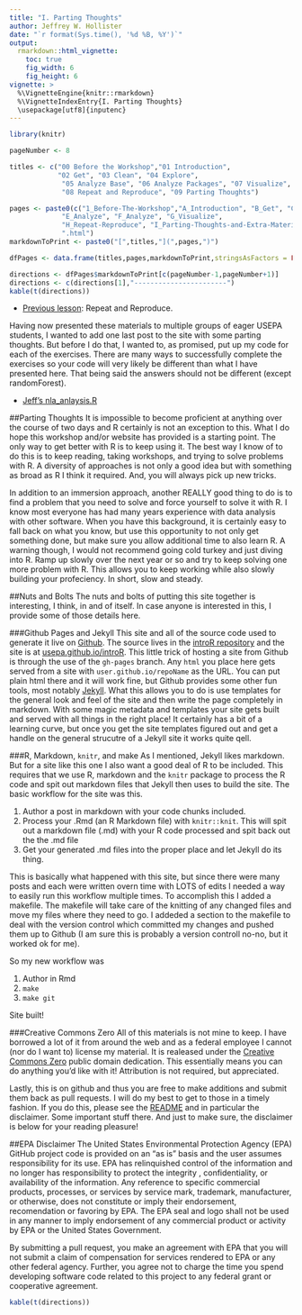 ```yaml
---
title: "I. Parting Thoughts"
author: Jeffrey W. Hollister
date: "`r format(Sys.time(), '%d %B, %Y')`"
output: 
  rmarkdown::html_vignette:
    toc: true
    fig_width: 6
    fig_height: 6
vignette: >
  %\VignetteEngine{knitr::rmarkdown}
  %\VignetteIndexEntry{I. Parting Thoughts}
  \usepackage[utf8]{inputenc}
---
```


```r

library(knitr)

pageNumber <- 8

titles <- c("00 Before the Workshop","01 Introduction", 
            "02 Get", "03 Clean", "04 Explore",
             "05 Analyze Base", "06 Analyze Packages", "07 Visualize",
             "08 Repeat and Reproduce", "09 Parting Thoughts")

pages <- paste0(c("1_Before-The-Workshop","A_Introduction", "B_Get", "C_Clean", "D_Explore",
             "E_Analyze", "F_Analyze", "G_Visualize",
             "H_Repeat-Reproduce", "I_Parting-Thoughts-and-Extra-Materials"),
             ".html")
markdownToPrint <- paste0("[",titles,"](",pages,")")

dfPages <- data.frame(titles,pages,markdownToPrint,stringsAsFactors = FALSE)

directions <- dfPages$markdownToPrint[c(pageNumber-1,pageNumber+1)]  
directions <- c(directions[1],"-----------------------")
kable(t(directions))
```

- [Previous lesson](H_Repeat-Reproduce.html): Repeat and Reproduce.

Having now presented these materials to multiple groups of eager USEPA students, I wanted to add one last post to the site with some parting thoughts.  But before I do that, I wanted to, as promised, put up my code for each of the exercises.  There are many ways to successfully complete the exercises so your code will very likely be different than what I have presented here.  That being said the answers should not be different (except randomForest).

- [Jeff's nla_anlaysis.R](/introR/exercises/nla_analysis.R)

##Parting Thoughts
It is impossible to become proficient at anything over the course of two days and R certainly is not an exception to this.  What I do hope this workshop and/or website has provided is a starting point.  The only way to get better with R is to keep using it.  The best way I know of to do this is to keep reading, taking workshops, and trying to solve problems with R.  A diversity of approaches is not only a good idea but with something as broad as R I think it required.  And, you will always pick up new tricks.  

In addition to an immersion approach, another REALLY good thing to do is to find a problem that you need to solve and force yourself to solve it with R.  I know most everyone has had many years experience with data analysis with other software.  When you have this background, it is certainly easy to fall back on what you know, but use this opportunity to not only get something done, but make sure you allow additional time to also learn R.  A warning though, I would not recommend going cold turkey and just diving into R.  Ramp up slowly over the next year or so and try to keep solving one more problem with R.  This allows you to keep working while also slowly building your profeciency.  In short, slow and steady.  


##Nuts and Bolts
The nuts and bolts of putting this site together is interesting, I think, in and of itself.  In case anyone is interested in this, I provide some of those details here.  

###Github Pages and Jekyll
This site and all of the source code used to generate it live on [Github](https://github.com).  The source lives in the [introR repository](https://github.com/usepa/introR) and the site is at [usepa.github.io/introR](http://usepa.github.io/introR).  This little trick of hosting a site from Github is through the use of the `gh-pages` branch.  Any `html` you place here gets served from a site with `user.github.io/repoName` as the URL.  You can put plain html there and it will work fine, but Github provides some other fun tools, most notably [Jekyll](http://jekyllrb.com/).  What this allows you to do is use templates for the general look and feel of the site and then write the page completely in markdown.  With some magic metadata and templates your site gets built and served with all things in the right place!  It certainly has a bit of a learning curve, but once you get the site templates figured out and get a handle on the general strucutre of a Jekyll site it works quite qell.

###R, Markdown, `knitr`, and make
As I mentioned, Jekyll likes markdown.  But for a site like this one I also want a good deal of R to be included.  This requires that we use R, markdown and the `knitr` package to process the R code and spit out markdown files that Jekyll then uses to build the site.  The basic workflow for the site was this.

1. Author a post in markdown with your code chunks included.  
1. Process your .Rmd (an R Markdown file) with `knitr::knit`.  This will spit out a markdown file (.md) with your R code processed and spit back out the the .md file
1. Get your generated .md files into the proper place and let Jekyll do its thing.

This is basically what happened with this site, but since there were many posts and each were written overn time with LOTS of edits I needed a way to easily run this workflow multiple times.  To accomplish this I added a makefile.  The makefile will take care of the knitting of any changed files and move my files where they need to go.  I addeded a section to the makefile to deal with the version control which committed my changes and pushed them up to Github (I am sure this is probably a version controll no-no, but it worked ok for me).

So my new workflow was

1. Author in Rmd
1. `make`
1. `make git`

Site built!  


###Creative Commons Zero
All of this materials is not mine to keep.  I have borrowed a lot of it from around the web and as a federal employee I cannot (nor do I want to) license my material.  It is realeased under the [Creative Commons Zero](https://creativecommons.org/publicdomain/zero/1.0/) public domain dedication.  This essentially means you can do anything you'd like with it!  Attribution is not required, but appreciated.

Lastly, this is on github and thus you are free to make additions and submit them back as pull requests.  I will do my best to get to those in a timely fashion.  If you do this, please see the [README](https://github.com/USEPA/introR/blob/master/README.md) and in particular the disclaimer.  Some important stuff there.  And just to make sure, the disclaimer is below for your reading pleasure!

##EPA Disclaimer
The United States Environmental Protection Agency (EPA) GitHub project code is provided on an "as is" basis and the user assumes responsibility for its use. EPA has relinquished control of the information and no longer has responsibility to protect the integrity , confidentiality, or availability of the information. Any reference to specific commercial products, processes, or services by service mark, trademark, manufacturer, or otherwise, does not constitute or imply their endorsement, recomendation or favoring by EPA. The EPA seal and logo shall not be used in any manner to imply endorsement of any commercial product or activity by EPA or the United States Government.

By submitting a pull request, you make an agreement with EPA that you will not submit a claim of compensation for services rendered to EPA or any other federal agency.  Further, you agree not to charge the time you spend developing software code related to this project to any federal grant or cooperative agreement.


```r
kable(t(directions))
```
